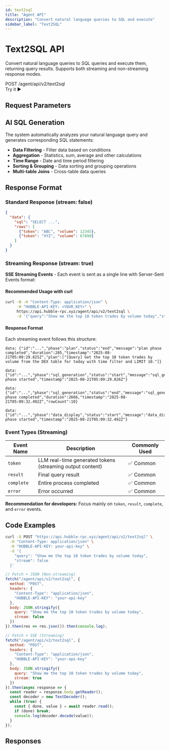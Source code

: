 ```yaml
---
id: text2sql
title: "Agent API"
description: "Convert natural language queries to SQL and execute"
sidebar_label: "Text2SQL"
---
```



# Text2SQL API

Convert natural language queries to SQL queries and execute them, returning query results. Supports both streaming and non-streaming response modes.

<div className="api-header">
  <div className="api-info">
    <span className="api-method">POST</span>
    <span className="api-path">/agent/api/v2/text2sql</span>
  </div>
  <ApiPlaygroundButton 
    initialApi="text2sql" 
    initialEndpoint="text2sql-conversion"
    className="api-try-button"
  >
    Try it ▶
  </ApiPlaygroundButton>
</div>

## Request Parameters

<RequestParametersTable apiId="text2sql" endpointId="text2sql-conversion" />

## AI SQL Generation

The system automatically analyzes your natural language query and generates corresponding SQL statements:

- **Data Filtering** - Filter data based on conditions
- **Aggregation** - Statistics, sum, average and other calculations
- **Time Range** - Date and time period filtering
- **Sorting & Grouping** - Data sorting and grouping operations
- **Multi-table Joins** - Cross-table data queries

## Response Format

### Standard Response (stream: false)

```json
{
  "data": {
    "sql": "SELECT ...",
    "rows": [
      {"token": "ABC", "volume": 12345},
      {"token": "XYZ", "volume": 67890}
    ]
  }
}
```

### Streaming Response (stream: true)

**SSE Streaming Events** - Each event is sent as a single line with Server-Sent Events format:

#### Recommended Usage with curl

```bash
curl -N -H "Content-Type: application/json" \
     -H "HUBBLE-API-KEY: <YOUR_KEY>" \
     https://api.hubble-rpc.xyz/agent/api/v2/text2sql \
     -d '{"query":"Show me the top 10 token trades by volume today","stream":true}'
```

#### Response Format

Each streaming event follows this structure:

```
data: {"id":"...","phase":"plan","status":"end","message":"plan phase completed","duration":285,"timestamp":"2025-08-21T05:09:29.825Z","plan":["[Query] Get the top 10 token trades by volume from the DEX table for today with time filter and LIMIT 10."]}

data: {"id":"...","phase":"sql_generation","status":"start","message":"sql_generation phase started","timestamp":"2025-08-21T05:09:29.826Z"}

data: {"id":"...","phase":"sql_generation","status":"end","message":"sql_generation phase completed","duration":2666,"timestamp":"2025-08-21T05:09:32.492Z","rowCount":10}

data: {"id":"...","phase":"data_display","status":"start","message":"data_display phase started","timestamp":"2025-08-21T05:09:32.492Z"}
```

### Event Types (Streaming)

| Event Name | Description | Commonly Used |
|------------|-------------|---------------|
| `token` | LLM real-time generated tokens (streaming output content) | ✅ Common |
| `result` | Final query result | ✅ Common |
| `complete` | Entire process completed | ✅ Common |
| `error` | Error occurred | ✅ Common |

**Recommendation for developers:** Focus mainly on `token`, `result`, `complete`, and `error` events.

## Code Examples

<Tabs>
  <TabItem value="curl" label="cURL">

```bash
curl -X POST "https://api.hubble-rpc.xyz/agent/api/v2/text2sql" \
  -H "Content-Type: application/json" \
  -H "HUBBLE-API-KEY: your-api-key" \
  -d '{
    "query": "Show me the top 10 token trades by volume today",
    "stream": false
  }'
```

  </TabItem>
  <TabItem value="javascript" label="JavaScript">

```javascript
// Fetch + JSON (Non-streaming)
fetch("/agent/api/v2/text2sql", {
  method: "POST",
  headers: {
    "Content-Type": "application/json",
    "HUBBLE-API-KEY": "your-api-key"
  },
  body: JSON.stringify({
    query: "Show me the top 10 token trades by volume today",
    stream: false
  })
}).then(res => res.json()).then(console.log);

// Fetch + SSE (Streaming)
fetch("/agent/api/v2/text2sql", {
  method: "POST",
  headers: {
    "Content-Type": "application/json",
    "HUBBLE-API-KEY": "your-api-key"
  },
  body: JSON.stringify({
    query: "Show me the top 10 token trades by volume today",
    stream: true
  })
}).then(async response => {
  const reader = response.body.getReader();
  const decoder = new TextDecoder();
  while (true) {
    const { done, value } = await reader.read();
    if (done) break;
    console.log(decoder.decode(value));
  }
});
```

  </TabItem>
</Tabs>

## Responses

<ResponseTabs apiId="text2sql" endpointId="text2sql-conversion" />